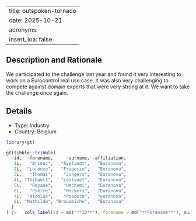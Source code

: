 
---
title: outspoken-tornado
date: 2025-10-21
acronyms:
  insert_loa: false
---

## Description and Rationale

We participated to the challenge last year and found it very interesting to work on a Eurocontrol real use case. It was also very challenging to compete against domain experts that were very strong at it. We want to take the challenge once again.

## Details

* Type: Industry
* Country: Belgium

```r
library(gt)

gt(tibble::tribble(
  ~id,  ~forename,     ~surname, ~affiliation,
   1L,   "Brieuc",   "Ryelandt",   "Euranova",
   2L,  "Lorenzo",   "Frigerio",   "Euranova",
   3L,   "Thomas",    "Jungers",   "Euranova",
   4L, "Thibault",   "Lootvoet",   "Euranova",
   5L,   "Rayane",    "Hachemi",   "Euranova",
   6L,   "Pierre",    "Hockers",   "Euranova",
   7L,  "Nicolas",    "Posocco",   "euranova",
   8L, "Mathilde", "Brousmiche",   "Euranova"
  )
) |>   cols_label(id = md("**ID**"), forename = md("**Forename**"), surname ~ md("**Surname**"), affiliation ~ md("**Affiliation**"))
```
